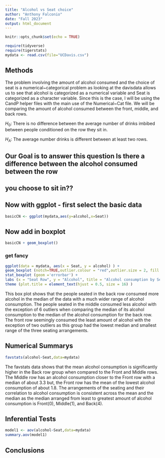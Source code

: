 ```yaml
---
title: "Alcohol vs Seat choice"
author: "Anthony Falconio"
date: "Fall 2023"
output: html_document
---
```


```r
knitr::opts_chunk$set(echo = TRUE)
```

```r
require(tidyverse)
require(tigerstats)
mydata <- read.csv(file="UCDavis.csv")
```

## Methods
The problem involving the amount of alcohol consumed and the choice of seat is a numerical~categorical problem as looking at the davisdata allows us to see that alcohol is categorized as a numerical variable and Seat is categorized as a character variable. Since this is the case, I will be using the CandP helper files with the main use of the Numerical~Cat file. We will be comparing the amount of alcohol consumed between the front, middle, and back rows.

$H_0$: There is no difference between the average number of drinks imbibed between people conditioned on the row they sit in.

$H_A$: The average number drinks is different between at least two rows.   

## Our Goal is to answer this question Is there a difference between the alcohol consumed between the row
## you choose to sit in??



## Now with ggplot - first select the basic data

```r
basicCN <- ggplot(mydata,aes(y=alcohol,x=Seat))
```
## Now add in boxplot

``` r
basicCN + geom_boxplot()
```
  
### get fancy  

``` r
ggplot(data = mydata, aes(x = Seat, y = alcohol) ) +
geom_boxplot (notch=TRUE,outlier.colour = "red",outlier.size = 2, fill = "darkgray") +
stat_boxplot (geom ='errorbar') +
labs (x = "Seat Row", y = "Alcohol", title = "Alcohol consumption by Seating") +
theme (plot.title = element_text(hjust = 0.5, size = 16) )
```

This box plot shows that the people seated in the back row consumed more alcohol in the median of the data with a much wider range of alcohol consumption. The people seated in the middle consumed less alcohol with the exception of 6 outliers when comparing the median of its alcohol consumption to the median of the alcohol consumption for the back row. The front row seemingly consumed the least amount of alcohol with the exception of two outliers as this group had the lowest median and smallest range of the three seating arrangements.

## Numerical Summarys 
``` r
favstats(alcohol~Seat,data=mydata)
```
The favstats data shows that the mean alcohol consumption is significantly higher in the Back row group when compared to the Front and Middle rows. The Middle row has an alcohol consumption closer to the Front row with a median of about 3.3 but, the Front row has the mean of the lowest alcohol consumption of about 1.8. The arrangements of the seating and their correlation to alcohol consumption is consistent across the mean and the median as the median arranged from least to greatest amount of alcohol consumption is Front(0), Middle(1), and Back(4).

## Inferential Tests
``` r
model1 <- aov(alcohol~Seat,data=mydata)
summary.aov(model1)
```


## Conclusions


